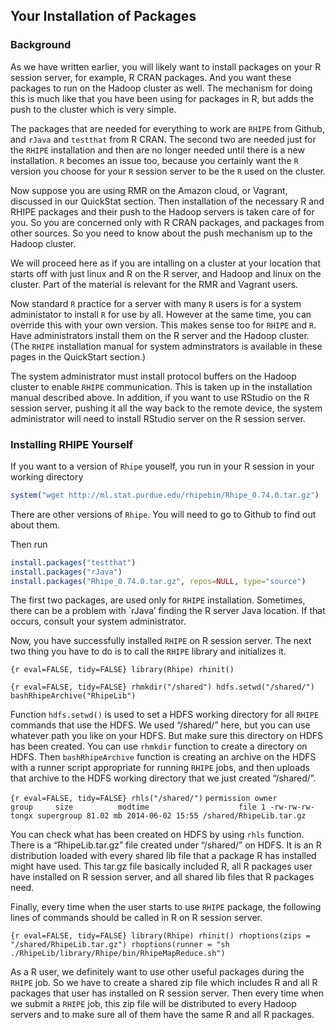## Your Installation of Packages ##

### Background ###

As we have written earlier, you will likely want to install packages on your R
session server, for example, R CRAN packages. And you want these packages to
run on the Hadoop cluster as well. The mechanism for doing this is much like
that you have been using for packages in R, but adds the push to the cluster
which is very simple.

The packages that are needed for everything to work are `RHIPE` from Github,
and `rJava` and `testthat` from R CRAN. The second two are needed just for the
`RHIPE` installation and then are no longer needed until there is a new
installation. `R` becomes an issue too, because you certainly want the `R`
version you choose for your `R` session server to be the `R` used on the
cluster.

Now suppose you are using RMR on the Amazon cloud, or Vagrant, discussed in our
QuickStat section. Then installation of the necessary R and RHIPE packages and
their push to the Hadoop servers is taken care of for you. So you are concerned
only with R CRAN packages, and packages from other sources. So you need to know
about the push mechanism up to the Hadoop cluster.

We will proceed here as if you are intalling on a cluster at your location
that starts off with just linux and R on the R server,
and Hadoop and linux on the cluster. Part of the material is relevant for the
RMR and Vagrant users. 

Now standard `R` practice for a
server with many `R` users is for a system administator to install `R` for use
by all. However at the same time, you can override this with your own version.
This makes sense too for `RHIPE` and `R`. Have administrators install them on
the R server and the Hadoop cluster. (The `RHIPE` installation manual for system
adminstrators is available in these pages in the QuickStart section.)

The system administrator must install protocol buffers on the Hadoop cluster
to enable `RHIPE` communication. This is taken up in the installation manual
described above. In addition, if you want to use RStudio on the
R session server, pushing it all the way back to the remote device, the system
administrator will need to install RStudio server on the R session server.

### Installing RHIPE Yourself ###

If you want to a version of `Rhipe` youself, you run in your R session in your
working directory

```r
system("wget http://ml.stat.purdue.edu/rhipebin/Rhipe_0.74.0.tar.gz")
```

There are other versions of `Rhipe`. You will need to go to Github to find out
about them.

Then run

```r
install.packages("testthat")
install.packages("rJava")
install.packages("Rhipe_0.74.0.tar.gz", repos=NULL, type="source")
```

The first two packages, are used only for `RHIPE` installation. Sometimes,
there can be a problem with `rJava' finding the R server Java location. If that
occurs, consult your system administrator.

Now, you have successfully installed `RHIPE` on R session server. The next
two thing you have to do is to call the `RHIPE` library and initializes it.

```{r eval=FALSE, tidy=FALSE} library(Rhipe) rhinit() ```

```{r eval=FALSE, tidy=FALSE} rhmkdir("/shared") hdfs.setwd("/shared/")
bashRhipeArchive("RhipeLib") ```

Function `hdfs.setwd()` is used to set a HDFS working directory for all
`RHIPE` commands that use the HDFS.  We used "/shared/" here, but you can use
whatever path you like on your HDFS. But make sure this directory on HDFS has
been created. You can use `rhmkdir` function to create a directory on HDFS.
Then `bashRhipeArchive` function is creating an archive on the HDFS with a
runner script appropriate for running `RHIPE` jobs, and then uploads that
archive to the HDFS working directory that we just created "/shared/".

```{r eval=FALSE, tidy=FALSE} rhls("/shared/") ``` ```
  permission owner      group     size          modtime                    file
1 -rw-rw-rw- tongx supergroup 81.02 mb 2014-06-02 15:55 /shared/RhipeLib.tar.gz
```

You can check what has been created on HDFS by using `rhls` function. There
is a "RhipeLib.tar.gz" file created under "/shared/" on HDFS. It is an
R distribution loaded with every shared lib file that a package R has
installed might have used. This tar.gz file basically included R, all R
packages user have installed on R session server, and all shared lib files
that R packages need.

Finally, every time when the user starts to use `RHIPE` package, the following
lines of commands should be called in R on R session server.

```{r eval=FALSE, tidy=FALSE} library(Rhipe) rhinit()
rhoptions(zips = "/shared/RhipeLib.tar.gz") rhoptions(runner = "sh
./RhipeLib/library/Rhipe/bin/RhipeMapReduce.sh") ```

As a R user, we definitely want to use other useful packages during the
`RHIPE` job. So we have to create a shared zip file which includes R and all
R packages that user has installed on R session server. Then every time when
we submit a `RHIPE` job, this zip file will be distributed to every Hadoop
servers and to make sure all of them have the same R and all R packages.
